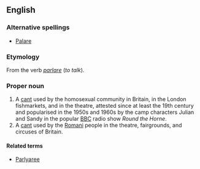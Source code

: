 ==English==

===Alternative spellings===
*[[Palare]]

===Etymology===
From the {{It.}} verb ''[[parlare]]'' (''to talk'').

===Proper noun===
{{en-proper noun}}
# A [[cant]] used by the homosexual community in Britain, in the London fishmarkets, and in the theatre, attested since at least the 19th century and popularised in the 1950s and 1960s by the camp characters Julian and Sandy in the popular [[w:BBC|BBC]] radio show ''Round the Horne''.
# A [[cant]] used by the [[Romani]] people in the theatre, fairgrounds, and circuses of Britain.

====Related terms====
*[[Parlyaree]]